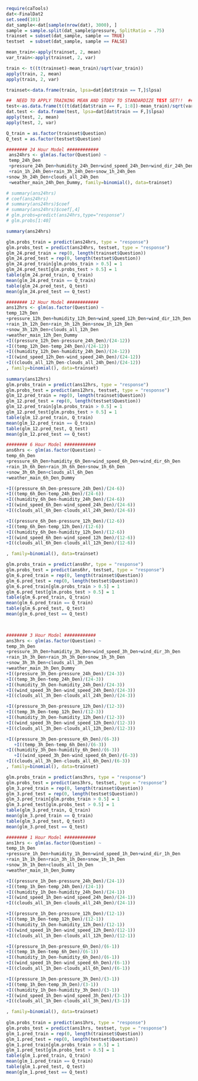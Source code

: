 ```r
require(caTools)
dat<-FinalDat2
set.seed(101) 
dat_sample<-dat[sample(nrow(dat), 3000), ]
sample = sample.split(dat_sample$pressure, SplitRatio = .75)
trainset = subset(dat_sample, sample == TRUE)
testset  = subset(dat_sample, sample == FALSE)

mean_train<-apply(trainset, 2, mean)
var_train<-apply(trainset, 2, var)

train <- t((t(trainset)-mean_train)/sqrt(var_train))
apply(train, 2, mean)
apply(train, 2, var)

trainset<-data.frame(train, lpsa=dat[dat$train == T,]$lpsa)

##	NEED TO APPLY TRAINING MEAN AND STDEV TO STANDARDIZE TEST SET!!  ##
test<-as.data.frame(t((t(dat[dat$train == F, 1:8])-mean_train)/sqrt(var_train)))
dat.test <- data.frame(test, lpsa=dat[dat$train == F,]$lpsa)
apply(test, 2, mean)
apply(test, 2, var)

Q_train = as.factor(trainset$Question)
Q_test = as.factor(testset$Question)
```
```r
######## 24 Hour Model ############
 ans24hrs <- glm(as.factor(Question) ~
 temp_24h_Den
 +pressure_24h_Den+humidity_24h_Den+wind_speed_24h_Den+wind_dir_24h_Den
 +rain_1h_24h_Den+rain_3h_24h_Den+snow_1h_24h_Den
+snow_3h_24h_Den+clouds_all_24h_Den
 +weather_main_24h_Den_Dummy, family=binomial(), data=trainset)

# summary(ans24hrs)
# coef(ans24hrs)
# summary(ans24hrs)$coef
# summary(ans24hrs)$coef[,4]
# glm.probs=predict(ans24hrs,type="response")
# glm.probs[1:40]

summary(ans24hrs)

glm.probs_train = predict(ans24hrs, type = "response")
glm.probs_test = predict(ans24hrs, testset, type = "response")
glm_24.pred_train = rep(0, length(trainset$Question))
glm_24.pred_test = rep(0, length(testset$Question))
glm_24.pred_train[glm.probs_train > 0.5] = 1
glm_24.pred_test[glm.probs_test > 0.5] = 1
table(glm_24.pred_train, Q_train)
mean(glm_24.pred_train == Q_train)
table(glm_24.pred_test, Q_test)
mean(glm_24.pred_test == Q_test)
```
```r
######## 12 Hour Model ############
ans12hrs <- glm(as.factor(Question) ~
temp_12h_Den
+pressure_12h_Den+humidity_12h_Den+wind_speed_12h_Den+wind_dir_12h_Den
+rain_1h_12h_Den+rain_3h_12h_Den+snow_1h_12h_Den
+snow_3h_12h_Den+clouds_all_12h_Den
+weather_main_12h_Den_Dummy
+I((pressure_12h_Den-pressure_24h_Den)/(24-12))
+I((temp_12h_Den-temp_24h_Den)/(24-12))
+I((humidity_12h_Den-humidity_24h_Den)/(24-12))
+I((wind_speed_12h_Den-wind_speed_24h_Den)/(24-12))
+I((clouds_all_12h_Den-clouds_all_24h_Den)/(24-12))
, family=binomial(), data=trainset)
	
summary(ans12hrs)
glm.probs_train = predict(ans12hrs, type = "response")
glm.probs_test = predict(ans12hrs, testset, type = "response")
glm_12.pred_train = rep(0, length(trainset$Question))
glm_12.pred_test = rep(0, length(testset$Question))
glm_12.pred_train[glm.probs_train > 0.5] = 1
glm_12.pred_test[glm.probs_test > 0.5] = 1
table(glm_12.pred_train, Q_train)
mean(glm_12.pred_train == Q_train)
table(glm_12.pred_test, Q_test)
mean(glm_12.pred_test == Q_test)

```
```r
######## 6 Hour Model ############
ans6hrs <- glm(as.factor(Question) ~
temp_6h_Den
+pressure_6h_Den+humidity_6h_Den+wind_speed_6h_Den+wind_dir_6h_Den
+rain_1h_6h_Den+rain_3h_6h_Den+snow_1h_6h_Den
+snow_3h_6h_Den+clouds_all_6h_Den
+weather_main_6h_Den_Dummy

+I((pressure_6h_Den-pressure_24h_Den)/(24-6))
+I((temp_6h_Den-temp_24h_Den)/(24-6))
+I((humidity_6h_Den-humidity_24h_Den)/(24-6))
+I((wind_speed_6h_Den-wind_speed_24h_Den)/(24-6))
+I((clouds_all_6h_Den-clouds_all_24h_Den)/(24-6))

+I((pressure_6h_Den-pressure_12h_Den)/(12-6))
+I((temp_6h_Den-temp_12h_Den)/(12-6))
+I((humidity_6h_Den-humidity_12h_Den)/(12-6))
+I((wind_speed_6h_Den-wind_speed_12h_Den)/(12-6))
+I((clouds_all_6h_Den-clouds_all_12h_Den)/(12-6))

, family=binomial(), data=trainset)

glm.probs_train = predict(ans6hr, type = "response")
glm.probs_test = predict(ans6hr, testset, type = "response")
glm_6.pred_train = rep(0, length(trainset$Question))
glm_6.pred_test = rep(0, length(testset$Question))
glm_6.pred_train[glm.probs_train > 0.5] = 1
glm_6.pred_test[glm.probs_test > 0.5] = 1
table(glm_6.pred_train, Q_train)
mean(glm_6.pred_train == Q_train)
table(glm_6.pred_test, Q_test)
mean(glm_6.pred_test == Q_test)

	
```
```r
######## 3 Hour Model ############
ans3hrs <- glm(as.factor(Question) ~
temp_3h_Den
+pressure_3h_Den+humidity_3h_Den+wind_speed_3h_Den+wind_dir_3h_Den
+rain_1h_3h_Den+rain_3h_3h_Den+snow_1h_3h_Den
+snow_3h_3h_Den+clouds_all_3h_Den
+weather_main_3h_Den_Dummy
+I((pressure_3h_Den-pressure_24h_Den)/(24-3))
+I((temp_3h_Den-temp_24h_Den)/(24-3))
+I((humidity_3h_Den-humidity_24h_Den)/(24-3))
+I((wind_speed_3h_Den-wind_speed_24h_Den)/(24-3))
+I((clouds_all_3h_Den-clouds_all_24h_Den)/(24-3))

+I((pressure_3h_Den-pressure_12h_Den)/(12-3))
+I((temp_3h_Den-temp_12h_Den)/(12-3))
+I((humidity_3h_Den-humidity_12h_Den)/(12-3))
+I((wind_speed_3h_Den-wind_speed_12h_Den)/(12-3))
+I((clouds_all_3h_Den-clouds_all_12h_Den)/(12-3))

+I((pressure_3h_Den-pressure_6h_Den)/(6-3))
   +I((temp_3h_Den-temp_6h_Den)/(6-3))
+I((humidity_3h_Den-humidity_6h_Den)/(6-3))
   +I((wind_speed_3h_Den-wind_speed_6h_Den)/(6-3))
+I((clouds_all_3h_Den-clouds_all_6h_Den)/(6-3))
, family=binomial(), data=trainset)

glm.probs_train = predict(ans3hrs, type = "response")
glm.probs_test = predict(ans3hrs, testset, type = "response")
glm_3.pred_train = rep(0, length(trainset$Question))
glm_3.pred_test = rep(0, length(testset$Question))
glm_3.pred_train[glm.probs_train > 0.5] = 1
glm_3.pred_test[glm.probs_test > 0.5] = 1
table(glm_3.pred_train, Q_train)
mean(glm_3.pred_train == Q_train)
table(glm_3.pred_test, Q_test)
mean(glm_3.pred_test == Q_test)

```
```r
######## 1 Hour Model ############
ans1hrs <- glm(as.factor(Question) ~
temp_1h_Den
+pressure_1h_Den+humidity_1h_Den+wind_speed_1h_Den+wind_dir_1h_Den
+rain_1h_1h_Den+rain_3h_1h_Den+snow_1h_1h_Den
+snow_3h_1h_Den+clouds_all_1h_Den
+weather_main_1h_Den_Dummy

+I((pressure_1h_Den-pressure_24h_Den)/(24-1))
+I((temp_1h_Den-temp_24h_Den)/(24-1))
+I((humidity_1h_Den-humidity_24h_Den)/(24-1))
+I((wind_speed_1h_Den-wind_speed_24h_Den)/(24-1))
+I((clouds_all_1h_Den-clouds_all_24h_Den)/(24-1))

+I((pressure_1h_Den-pressure_12h_Den)/(12-1))
+I((temp_1h_Den-temp_12h_Den)/(12-1))
+I((humidity_1h_Den-humidity_12h_Den)/(12-1))
+I((wind_speed_1h_Den-wind_speed_12h_Den)/(12-1))
+I((clouds_all_1h_Den-clouds_all_12h_Den)/(12-1))

+I((pressure_1h_Den-pressure_6h_Den)/(6-1))
+I((temp_1h_Den-temp_6h_Den)/(6-1))
+I((humidity_1h_Den-humidity_6h_Den)/(6-1))
+I((wind_speed_1h_Den-wind_speed_6h_Den)/(6-1))
+I((clouds_all_1h_Den-clouds_all_6h_Den)/(6-1))

+I((pressure_1h_Den-pressure_3h_Den)/(3-1))
+I((temp_1h_Den-temp_3h_Den)/(3-1))
+I((humidity_1h_Den-humidity_3h_Den)/(3-1))
+I((wind_speed_1h_Den-wind_speed_3h_Den)/(3-1))
+I((clouds_all_1h_Den-clouds_all_3h_Den)/(3-1))

, family=binomial(), data=trainset)
	
glm.probs_train = predict(ans1hrs, type = "response")
glm.probs_test = predict(ans1hrs, testset, type = "response")
glm_1.pred_train = rep(0, length(trainset$Question))
glm_1.pred_test = rep(0, length(testset$Question))
glm_1.pred_train[glm.probs_train > 0.5] = 1
glm_1.pred_test[glm.probs_test > 0.5] = 1
table(glm_1.pred_train, Q_train)
mean(glm_1.pred_train == Q_train)
table(glm_1.pred_test, Q_test)
mean(glm_1.pred_test == Q_test)

```

